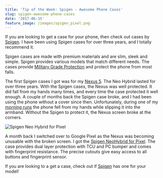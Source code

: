 ```yaml
---
title: 'Tip of the Week: Spigen - Awesome Phone Cases'
slug: spigen-awesome-phone-cases
date: '2017-06-15'
feature_image: /images/spigen_pixel.png
---
```

If you are looking to get a case for your phone, then check out cases by [Spigen](https://www.spigen.com/). I have been using Spigen cases for over three years, and I totally recommend it.

Spigen cases are made with premium materials and are slim, sleek and simple. Spigen provides various models that match different needs. The cases provide [Military Grade Protection](https://www.spigen.com/pages/military-grade) and protect the phone from most falls.

The first Spigen cases I got was for my [Nexus 5](/blog/review-two-months-and-counting-android-and-nexus-5/). The Neo Hybrid lasted for over three years. With the Spigen cases, the Nexus was well protected. It did fall from my hands many times, and every time the case protected it well enough. A couple of months back the Spigen case broke, and I had been using the phone without a cover since then. Unfortunately, during one of my [morning runs](/blog/three-months-to-a-half-marathon/) the phone fell from my hands while slipping it into the armband. Without the Spigen to protect it, the Nexus screen broke at the corners.

![Spigen Neo Hybrid for Pixel](/images/spigen_pixel.png)

A month back I switched over to Google Pixel as the Nexus was becoming unusable with the broken screen. I got the [Spigen NeoHybrid for Pixel](https://www.spigen.com/collections/pixel/products/google-pixel-case-neo-hybrid?variant=29248762049). The case provides dual layer protection with TCU and PC bumper and comes with fingerprint resistance. The precise cutouts give easy access to all buttons and fingerprint sensor.

If you are looking to a get a case, check out if [Spigen](https://www.spigen.com/) has one for your model!
